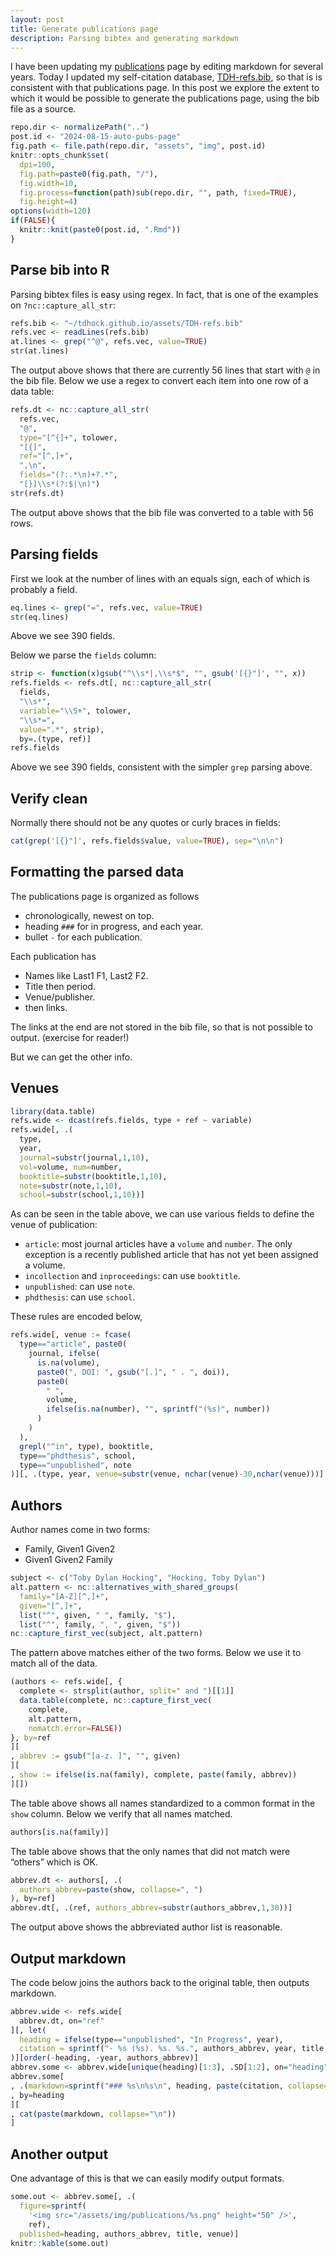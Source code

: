 ```yaml
---
layout: post
title: Generate publications page
description: Parsing bibtex and generating markdown
---
```


I have been updating my
[publications](https://tdhock.github.io/publications/) page by editing
markdown for several years. Today I updated my self-citation database,
[TDH-refs.bib](/assets/TDH-refs.bib), so that is is consistent with
that publications page. In this post we explore the extent to which it would be possible to generate the publications page, using the bib file as a source.

```r
repo.dir <- normalizePath("..")
post.id <- "2024-08-15-auto-pubs-page"
fig.path <- file.path(repo.dir, "assets", "img", post.id)
knitr::opts_chunk$set(
  dpi=100,
  fig.path=paste0(fig.path, "/"),
  fig.width=10,
  fig.process=function(path)sub(repo.dir, "", path, fixed=TRUE),
  fig.height=4)
options(width=120)
if(FALSE){
  knitr::knit(paste0(post.id, ".Rmd"))
}
```

## Parse bib into R

Parsing bibtex files is easy using regex. In fact, that is one of the
examples on `?nc::capture_all_str`:

```r
refs.bib <- "~/tdhock.github.io/assets/TDH-refs.bib"
refs.vec <- readLines(refs.bib)
at.lines <- grep("^@", refs.vec, value=TRUE)
str(at.lines)
```

The output above shows that there are currently 56 lines that start
with `@` in the bib file. Below we use a regex to convert each item
into one row of a data table:

```r
refs.dt <- nc::capture_all_str(
  refs.vec,
  "@",
  type="[^{]+", tolower,
  "[{]",
  ref="[^,]+",
  ",\n",
  fields="(?:.*\n)+?.*",
  "[}]\\s*(?:$|\n)")
str(refs.dt)
```

The output above shows that the bib file was converted to a table with 56 rows.

## Parsing fields 

First we look at the number of lines with an equals sign, each of which is probably a field.

```r
eq.lines <- grep("=", refs.vec, value=TRUE)
str(eq.lines)
```

Above we see 390 fields.

Below we parse the `fields` column:

```r
strip <- function(x)gsub("^\\s*|,\\s*$", "", gsub('[{}"]', "", x))
refs.fields <- refs.dt[, nc::capture_all_str(
  fields,
  "\\s*",
  variable="\\S+", tolower,
  "\\s*=",
  value=".*", strip),
  by=.(type, ref)]
refs.fields
```

Above we see 390 fields, consistent with the simpler `grep` parsing above.

## Verify clean

Normally there should not be any quotes or curly braces in fields:

```r
cat(grep('[{}"]', refs.fields$value, value=TRUE), sep="\n\n")
```

## Formatting the parsed data

The publications page is organized as follows

* chronologically, newest on top.
* heading `###` for in progress, and each year.
* bullet `-` for each publication.

Each publication has 

* Names like Last1 F1, Last2 F2.
* Title then period.
* Venue/publisher.
* then links.

The links at the end are not stored in the bib file, so that is not
possible to output. (exercise for reader!)

But we can get the other info.

## Venues

```r
library(data.table)
refs.wide <- dcast(refs.fields, type + ref ~ variable)
refs.wide[, .(
  type,
  year,
  journal=substr(journal,1,10),
  vol=volume, num=number,
  booktitle=substr(booktitle,1,10),
  note=substr(note,1,10),
  school=substr(school,1,10))]
```

As can be seen in the table above, we can use various fields to define the venue of publication:

* `article`: most journal articles have a `volume` and `number`. The only exception is a recently published article that has not yet been assigned a volume.
* `incollection` and `inproceedings`: can use `booktitle`.
* `unpublished`: can use `note`.
* `phdthesis`: can use `school`.

These rules are encoded below,

```r
refs.wide[, venue := fcase(
  type=="article", paste0(
    journal, ifelse(
      is.na(volume),
      paste0(", DOI: ", gsub("[.]", " . ", doi)),
      paste0(
        " ",
        volume,
        ifelse(is.na(number), "", sprintf("(%s)", number))
      )
    )
  ),
  grepl("^in", type), booktitle,
  type=="phdthesis", school,
  type=="unpublished", note
)][, .(type, year, venue=substr(venue, nchar(venue)-30,nchar(venue)))]
```

## Authors

Author names come in two forms:

* Family, Given1 Given2
* Given1 Given2 Family

```r
subject <- c("Toby Dylan Hocking", "Hocking, Toby Dylan")
alt.pattern <- nc::alternatives_with_shared_groups(
  family="[A-Z][^,]+",
  given="[^,]+",
  list("^", given, " ", family, "$"),
  list("^", family, ", ", given, "$"))
nc::capture_first_vec(subject, alt.pattern)
```

The pattern above matches either of the two forms.
Below we use it to match all of the data.

```r
(authors <- refs.wide[, {
  complete <- strsplit(author, split=" and ")[[1]]
  data.table(complete, nc::capture_first_vec(
    complete,
    alt.pattern,
    nomatch.error=FALSE))
}, by=ref
][
, abbrev := gsub("[a-z. ]", "", given)
][
, show := ifelse(is.na(family), complete, paste(family, abbrev))
][])
```

The table above shows all names standardized to a common format in the `show` column.
Below we verify that all names matched.

```r
authors[is.na(family)]
```

The table above shows that the only names that did not match were "others" which is OK.

```r
abbrev.dt <- authors[, .(
  authors_abbrev=paste(show, collapse=", ")
), by=ref]
abbrev.dt[, .(ref, authors_abbrev=substr(authors_abbrev,1,30))]
```

The output above shows the abbreviated author list is reasonable.

## Output markdown

The code below joins the authors back to the original table, then outputs markdown.

```r
abbrev.wide <- refs.wide[
  abbrev.dt, on="ref"
][, let(
  heading = ifelse(type=="unpublished", "In Progress", year),
  citation = sprintf("- %s (%s). %s. %s.", authors_abbrev, year, title, venue)
)][order(-heading, -year, authors_abbrev)]
abbrev.some <- abbrev.wide[unique(heading)[1:3], .SD[1:2], on="heading", by=heading]
abbrev.some[
, .(markdown=sprintf("### %s\n%s\n", heading, paste(citation, collapse="\n")))
, by=heading
][
, cat(paste(markdown, collapse="\n"))
]
```

## Another output

One advantage of this is that we can easily modify output formats.

```r
some.out <- abbrev.some[, .(
  figure=sprintf(
    '<img src="/assets/img/publications/%s.png" height="50" />',
    ref),
  published=heading, authors_abbrev, title, venue)]
knitr::kable(some.out)
```
